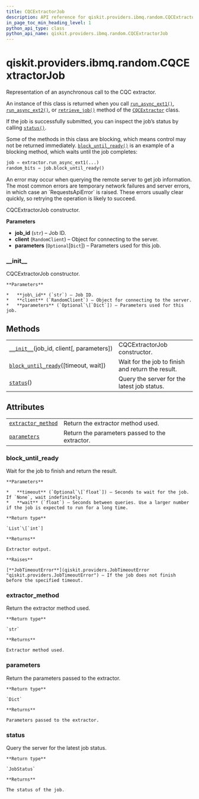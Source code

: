 ```yaml
---
title: CQCExtractorJob
description: API reference for qiskit.providers.ibmq.random.CQCExtractorJob
in_page_toc_min_heading_level: 1
python_api_type: class
python_api_name: qiskit.providers.ibmq.random.CQCExtractorJob
---
```


# qiskit.providers.ibmq.random.CQCExtractorJob

<Class id="qiskit.providers.ibmq.random.CQCExtractorJob" isDedicatedPage={true} github="https://github.com/qiskit/qiskit-ibmq-provider/tree/stable/0.14/qiskit/providers/ibmq/random/cqcextractorjob.py" signature="CQCExtractorJob(job_id, client, parameters=None)" modifiers="class">
  Representation of an asynchronous call to the CQC extractor.

  An instance of this class is returned when you call [`run_async_ext1()`](qiskit.providers.ibmq.random.CQCExtractor#run_async_ext1 "qiskit.providers.ibmq.random.CQCExtractor.run_async_ext1"), [`run_async_ext2()`](qiskit.providers.ibmq.random.CQCExtractor#run_async_ext2 "qiskit.providers.ibmq.random.CQCExtractor.run_async_ext2"), or [`retrieve_job()`](qiskit.providers.ibmq.random.CQCExtractor#retrieve_job "qiskit.providers.ibmq.random.CQCExtractor.retrieve_job") method of the [`CQCExtractor`](qiskit.providers.ibmq.random.CQCExtractor "qiskit.providers.ibmq.random.CQCExtractor") class.

  If the job is successfully submitted, you can inspect the job’s status by calling [`status()`](#qiskit.providers.ibmq.random.CQCExtractorJob.status "qiskit.providers.ibmq.random.CQCExtractorJob.status").

  Some of the methods in this class are blocking, which means control may not be returned immediately. [`block_until_ready()`](#qiskit.providers.ibmq.random.CQCExtractorJob.block_until_ready "qiskit.providers.ibmq.random.CQCExtractorJob.block_until_ready") is an example of a blocking method, which waits until the job completes:

  ```python
  job = extractor.run_async_ext1(...)
  random_bits = job.block_until_ready()
  ```

  <Admonition title="Note" type="note">
    An error may occur when querying the remote server to get job information. The most common errors are temporary network failures and server errors, in which case an `RequestsApiError` is raised. These errors usually clear quickly, so retrying the operation is likely to succeed.
  </Admonition>

  CQCExtractorJob constructor.

  **Parameters**

  *   **job\_id** (`str`) – Job ID.
  *   **client** (`RandomClient`) – Object for connecting to the server.
  *   **parameters** (`Optional`\[`Dict`]) – Parameters used for this job.

  ### \_\_init\_\_

  <Function id="qiskit.providers.ibmq.random.CQCExtractorJob.__init__" signature="__init__(job_id, client, parameters=None)">
    CQCExtractorJob constructor.

    **Parameters**

    *   **job\_id** (`str`) – Job ID.
    *   **client** (`RandomClient`) – Object for connecting to the server.
    *   **parameters** (`Optional`\[`Dict`]) – Parameters used for this job.
  </Function>

  ## Methods

  |                                                                                                                                                                           |                                                   |
  | ------------------------------------------------------------------------------------------------------------------------------------------------------------------------- | ------------------------------------------------- |
  | [`__init__`](#qiskit.providers.ibmq.random.CQCExtractorJob.__init__ "qiskit.providers.ibmq.random.CQCExtractorJob.__init__")(job\_id, client\[, parameters])              | CQCExtractorJob constructor.                      |
  | [`block_until_ready`](#qiskit.providers.ibmq.random.CQCExtractorJob.block_until_ready "qiskit.providers.ibmq.random.CQCExtractorJob.block_until_ready")(\[timeout, wait]) | Wait for the job to finish and return the result. |
  | [`status`](#qiskit.providers.ibmq.random.CQCExtractorJob.status "qiskit.providers.ibmq.random.CQCExtractorJob.status")()                                                  | Query the server for the latest job status.       |

  ## Attributes

  |                                                                                                                                                      |                                                |
  | ---------------------------------------------------------------------------------------------------------------------------------------------------- | ---------------------------------------------- |
  | [`extractor_method`](#qiskit.providers.ibmq.random.CQCExtractorJob.extractor_method "qiskit.providers.ibmq.random.CQCExtractorJob.extractor_method") | Return the extractor method used.              |
  | [`parameters`](#qiskit.providers.ibmq.random.CQCExtractorJob.parameters "qiskit.providers.ibmq.random.CQCExtractorJob.parameters")                   | Return the parameters passed to the extractor. |

  ### block\_until\_ready

  <Function id="qiskit.providers.ibmq.random.CQCExtractorJob.block_until_ready" signature="block_until_ready(timeout=None, wait=10)">
    Wait for the job to finish and return the result.

    **Parameters**

    *   **timeout** (`Optional`\[`float`]) – Seconds to wait for the job. If `None`, wait indefinitely.
    *   **wait** (`float`) – Seconds between queries. Use a larger number if the job is expected to run for a long time.

    **Return type**

    `List`\[`int`]

    **Returns**

    Extractor output.

    **Raises**

    [**JobTimeoutError**](qiskit.providers.JobTimeoutError "qiskit.providers.JobTimeoutError") – If the job does not finish before the specified timeout.
  </Function>

  ### extractor\_method

  <Attribute id="qiskit.providers.ibmq.random.CQCExtractorJob.extractor_method">
    Return the extractor method used.

    **Return type**

    `str`

    **Returns**

    Extractor method used.
  </Attribute>

  ### parameters

  <Attribute id="qiskit.providers.ibmq.random.CQCExtractorJob.parameters">
    Return the parameters passed to the extractor.

    **Return type**

    `Dict`

    **Returns**

    Parameters passed to the extractor.
  </Attribute>

  ### status

  <Function id="qiskit.providers.ibmq.random.CQCExtractorJob.status" signature="status()">
    Query the server for the latest job status.

    **Return type**

    `JobStatus`

    **Returns**

    The status of the job.
  </Function>
</Class>

